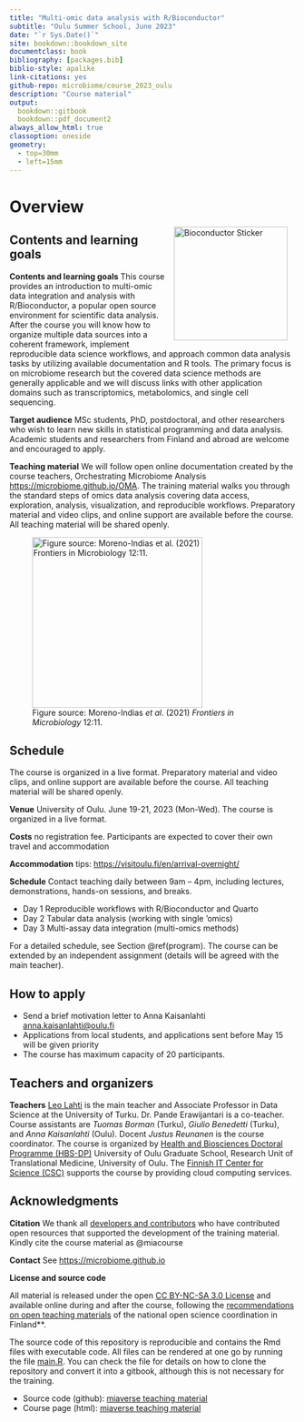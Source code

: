 ```yaml
--- 
title: "Multi-omic data analysis with R/Bioconductor"
subtitle: "Oulu Summer School, June 2023"
date: "`r Sys.Date()`"
site: bookdown::bookdown_site
documentclass: book
bibliography: [packages.bib]
biblio-style: apalike
link-citations: yes
github-repo: microbiome/course_2023_oulu
description: "Course material"
output:
  bookdown::gitbook
  bookdown::pdf_document2
always_allow_html: true  
classoption: oneside
geometry:
  - top=30mm
  - left=15mm
---
```




# Overview

<!--<a href="https://bioconductor.org"><img src="`r rebook::BiocSticker('animated')`" width="200" alt="Bioconductor Sticker" align="right" style="margin: 0 1em 0 1em" /></a>-->

<a href="https://bioconductor.org"><img src="bioconductor_logo_rgb.jpg" width="200" alt="Bioconductor Sticker" align="right" style="margin: 0 1em 0 1em" /></a>


## Contents and learning goals

::: {.grid}

::: {.g-col-8}
**Contents and learning goals** This course provides an introduction to multi-omic data integration and analysis with R/Bioconductor, a popular open source environment for scientific data analysis. After the course you will know how to organize multiple data sources into a coherent framework, implement reproducible data science workflows, and approach common data analysis tasks by utilizing available documentation and R tools. The primary focus is on microbiome research but the covered data science methods are generally applicable and we will discuss links with other application domains such as transcriptomics, metabolomics, and single cell sequencing. 

**Target audience** MSc students, PhD, postdoctoral, and other researchers who wish to learn new skills in statistical programming and data analysis. Academic students and researchers from Finland and abroad are welcome and encouraged to apply.

**Teaching material** We will follow open online documentation created by the course teachers, Orchestrating Microbiome Analysis [https://microbiome.github.io/OMA](https://microbiome.github.io/OMA). The training material walks you through the standard steps of omics data analysis covering data access, exploration, analysis, visualization, and reproducible workflows. Preparatory material and video clips, and online support are available before the course. All teaching material will be shared openly.
:::

::: {.g-col-3}
![Figure source: Moreno-Indias _et al_. (2021) _Frontiers in Microbiology_ 12:11. ](fig.png){fig-align="center" width="300"}
:::

:::


## Schedule 

The course is organized in a live format. Preparatory material and video clips, and online support are available before the course. All teaching material will be shared openly.

**Venue** University of Oulu. June 19-21, 2023 (Mon-Wed). The course is organized in a live format. 

**Costs** no registration fee. Participants are expected to cover
  their own travel and accommodation

**Accommodation** tips: <https://visitoulu.fi/en/arrival-overnight/>

**Schedule** Contact teaching daily between 9am -- 4pm, including lectures, demonstrations, hands-on sessions, and breaks. 

 * Day 1 Reproducible workflows with R/Bioconductor and Quarto 
 * Day 2 Tabular data analysis (working with single 'omics) 
 * Day 3 Multi-assay data integration (multi-omics methods)

For a detailed schedule, see Section \@ref(program). The course can be
extended by an independent assignment (details will be agreed with the
main teacher).


## How to apply

- Send a brief motivation letter to Anna Kaisanlahti [anna.kaisanlahti\@oulu.fi](mailto:anna.kaisanlahti@oulu.fi){.email}
- Applications from local students, and applications sent before May 15 will be given priority
- The course has maximum capacity of 20 participants.


## Teachers and organizers

**Teachers** [Leo Lahti](https://datascience.utu.fi) is the main teacher and Associate Professor in Data Science at the University of Turku. Dr. Pande Erawijantari is a co-teacher. Course assistants are *Tuomas Borman* (Turku), *Giulio Benedetti* (Turku), and *Anna Kaisanlahti* (Oulu). Docent *Justus Reunanen* is the course coordinator. The course is organized by [Health and Biosciences Doctoral Programme (HBS-DP)](https://www.oulu.fi/en/research/graduate-school/organisation-and-contact-information-uniogs/health-and-biosciences-doctoral-programme) University of Oulu Graduate School, Research Unit of Translational Medicine, University of Oulu. The [Finnish IT Center for Science (CSC)](https://csc.fi/) supports the course by providing cloud computing services.


## Acknowledgments

**Citation** We thank all [developers and contributors](https://microbiome.github.io) who have contributed open resources that supported the development of the training material. Kindly cite the course material as @miacourse 

**Contact** See [https://microbiome.github.io](https://microbiome.github.io)

**License and source code**

All material is released under the open [CC BY-NC-SA 3.0 License](LICENSE) and available online during and after the course, following the [recommendations on open teaching materials](https://avointiede.fi/fi/linjaukset-ja-aineistot/kotimaiset-linjaukset/oppimisen-ja-oppimateriaalien-avoimuuden-linjaus) of the national open science coordination in Finland**.

The source code of this repository is reproducible and contains
the Rmd files with executable code. All files can be rendered at one
go by running the file [main.R](main.R). You can check the file for
details on how to clone the repository and convert it into a gitbook,
although this is not necessary for the training.

- Source code (github): [miaverse teaching material](https://github.com/microbiome/course_2023_oulu)
- Course page (html): [miaverse teaching material](https://microbiome.github.io/course_2023_oulu/)

